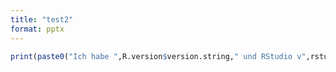 ```yaml
---
title: "test2"
format: pptx
---
```


```r
print(paste0("Ich habe ",R.version$version.string," und RStudio v",rstudioapi::versionInfo()$version))
```
